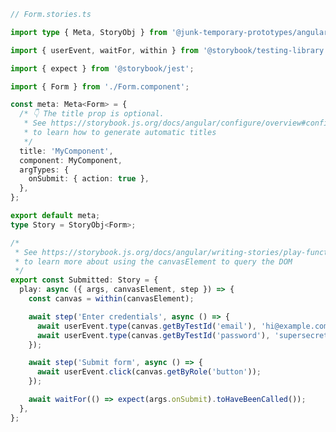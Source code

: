 ```ts
// Form.stories.ts

import type { Meta, StoryObj } from '@junk-temporary-prototypes/angular';

import { userEvent, waitFor, within } from '@storybook/testing-library';

import { expect } from '@storybook/jest';

import { Form } from './Form.component';

const meta: Meta<Form> = {
  /* 👇 The title prop is optional.
   * See https://storybook.js.org/docs/angular/configure/overview#configure-story-loading
   * to learn how to generate automatic titles
   */
  title: 'MyComponent',
  component: MyComponent,
  argTypes: {
    onSubmit: { action: true },
  },
};

export default meta;
type Story = StoryObj<Form>;

/*
 * See https://storybook.js.org/docs/angular/writing-stories/play-function#working-with-the-canvas
 * to learn more about using the canvasElement to query the DOM
 */
export const Submitted: Story = {
  play: async ({ args, canvasElement, step }) => {
    const canvas = within(canvasElement);

    await step('Enter credentials', async () => {
      await userEvent.type(canvas.getByTestId('email'), 'hi@example.com');
      await userEvent.type(canvas.getByTestId('password'), 'supersecret');
    });

    await step('Submit form', async () => {
      await userEvent.click(canvas.getByRole('button'));
    });

    await waitFor(() => expect(args.onSubmit).toHaveBeenCalled());
  },
};
```
